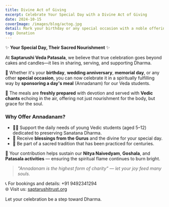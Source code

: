 ```yaml
---
title: Divine Act of Giving
excerpt: Celebrate Your Special Day with a Divine Act of Giving
date: 2024-10-15
coverImage: /images/blog/actog.jpg
detail: Mark your birthday or any special occasion with a noble offering—sponsor a day’s meal at Saptarushi Veda Patasala and receive divine blessings.
tag: Donation
---
```


✨ **Your Special Day, Their Sacred Nourishment** ✨

At **Saptarushi Veda Patasala**, we believe that true celebration goes beyond cakes and candles—it lies in sharing, serving, and supporting Dharma.

📿 Whether it's your **birthday**, **wedding anniversary**, **memorial day**, or any other **special occasion**, you can now celebrate it in a spiritually fulfilling way by **sponsoring a day's meal** (Annadanam) for our Veda students.

🍛 The meals are **freshly prepared** with devotion and served with **Vedic chants** echoing in the air, offering not just nourishment for the body, but grace for the soul.

### Why Offer Annadanam?

- 🧘‍♂️ Support the daily needs of young Vedic students (aged 5–12) dedicated to preserving Sanatana Dharma.
- 🙏 Receive **blessings from the Gurus** and the divine for your special day.
- 📿 Be part of a sacred tradition that has been practiced for centuries.

🎁 Your contribution helps sustain our **Nitya Naivedyam**, **Goshala**, and **Patasala activities** — ensuring the spiritual flame continues to burn bright.

> *"Annadanam is the highest form of charity" — let your joy feed many souls.*

📞 For bookings and details: +91 9492341294  
🌐 Visit us: [saptarushitrust.org](https://saptarushitrust.org)

Let your celebration be a step toward Dharma. 